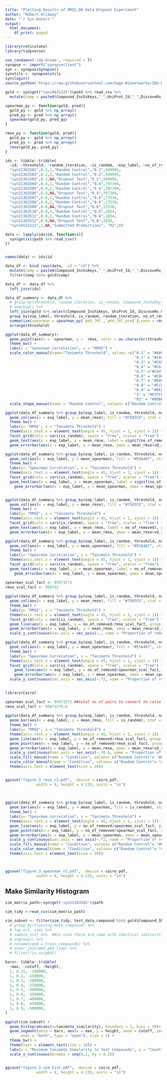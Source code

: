 ```yaml
---
title: "Plotting Results of DMIS_DK Data Dropout Experiment"
author: "Robert Allaway"
date: "`r Sys.Date()`"
output:
  html_document:
    df_print: paged
---
```



```r
library(reticulate)
library(tidyverse)

use_condaenv('idg-dream', required = T)
synapse <- import("synapseclient")
syn <- synapse$Synapse()
synutils <- synapse$utils
syn$login()
source_python('https://raw.githubusercontent.com/Sage-Bionetworks/IDG-DREAM-Drug-Kinase-Challenge/master/round1b/score/bin/evaluation_metrics_python2.py')

gold <- syn$get("syn18421225")$path %>% read_csv %>%
  mutate(comp = paste0(Compound_InchiKeys,"_",UniProt_Id,"_",DiscoveRx_Gene_Symbol)) 

spearman_py <- function(gold, pred){
  gold_py <- gold %>% np_array()
  pred_py <- pred %>% np_array()
  spearman(gold_py, pred_py)
}

rmse_py <- function(gold, pred){
  gold_py <- gold %>% np_array()
  pred_py <- pred %>% np_array()
  rmse(gold_py, pred_py)
}
```

```r
ids <- tibble::tribble(
  ~id, ~threshold, ~random_iteration, ~is_random, ~exp_label, ~no_of_removed,
  "syn21363501",0.2,1,"Random Control","0.2",949995,
  "syn21363502",0.2,2,"Random Control","0.2",949995,
  "syn21363503",0.2,NA,"Dropout Test","0.2",949995,
  "syn21363504",0.4,1,"Random Control","0.4",797394,
  "syn21363505",0.4,2,"Random Control","0.4",797394,
  "syn21363506",0.4,NA,"Dropout Test","0.4",797394,
  "syn21363507",0.6,1,"Random Control","0.6",17538,
  "syn21363508",0.6,2,"Random Control","0.6",17538,
  "syn21363509",0.6,NA,"Dropout Test","0.6",17538,
  "syn21363510",0.8,1,"Random Control","0.8",1034,
  "syn21363511",0.8,2,"Random Control","0.8",1034,
  "syn21363512",0.8,NA,"Dropout Test","0.8",1034,
  "syn18513222",1,NA,"Submitted Predictions", "R2",0)

data <- lapply(ids$id, function(x){
  syn$get(x)$path %>% read_csv()
})


names(data) <- ids$id

data_df <- bind_rows(data, .id = "id") %>%
  mutate(comp = paste0(Compound_InchiKeys,"_",UniProt_Id,"_",DiscoveRx_Gene_Symbol)) %>% 
  filter(comp %in% gold$comp)

data_df <- data_df %>% 
  left_join(ids)

data_df_summary <- data_df %>% 
  # group_by(threshold, random_iteration, is_random, Compound_InchiKeys, UniProt_Id, DiscoveRx_Gene_Symbol) %>% 
  # ungroup() %>% 
  left_join(gold %>% select(Compound_InchiKeys, UniProt_Id, DiscoveRx_Gene_Symbol, `pKd_[M]`)) %>% 
  group_by(exp_label, threshold, is_random, random_iteration, no_of_removed) %>% 
  summarize(spearman = spearman_py(`pKd_[M]`,`pKd_[M]_pred`),rmse = rmse_py(`pKd_[M]`,`pKd_[M]_pred`)) %>% 
  arrange(threshold)

ggplot(data_df_summary)+
  geom_point(aes(x =  spearman, y =  rmse, color = as.character(threshold), shape = is_random)) +
  theme_bw() +
  labs(x = "Spearman Correlation", y = "RMSE") +
  scale_color_manual(name="Tanimoto Threshold", values =c("0.1" = "#A80000",
                                                          "0.2" = "#C60968",
                                                          "0.3" = "#C60968",
                                                          "0.4" = "#C61D72",
                                                          "0.5" ="#C64787", 
                                                          "0.6" = "#C884A6",
                                                          "0.7" = "#E8CEE5", 
                                                          "0.8" = "#CCD5FF",
                                                          "0.9" = "#8EA3FF", 
                                                          "1" = "#637FFF",
                                                          "R2" = "#00BFFF")) +
  scale_shape_manual(name = "Random Control", values= c("Random Control"= 1,"Dropout Test"= 19,"Submitted Predictions"=20))

ggplot(data_df_summary %>% group_by(exp_label, is_random, threshold, no_of_removed) %>% summarize(mean_rmse = mean(rmse), sd_rmse = sd(rmse)))+
  geom_col(aes(x = exp_label, y = mean_rmse), fill = "#75B3CE", stat = 'identity') +
  theme_bw() +
  labs(y= "RMSE", x = "Tanimoto Threshold") +
  theme(axis.text.x = element_text(angle = 45, hjust = 1, vjust = 1)) +
  facet_grid(cols = vars(is_random), space = "free", scales = "free") +
  geom_text(aes(x = exp_label, y = mean_rmse, label = signif(no_of_removed/950732,2)), position = position_stack(vjust = 0.5), angle = 90, color = 'white') +
  geom_errorbar(aes(x = exp_label, y = mean_rmse, ymax = mean_rmse+sd_rmse, ymin = mean_rmse-sd_rmse))

ggplot(data_df_summary %>% group_by(exp_label, is_random, threshold, no_of_removed) %>% summarize(mean_spearman = mean(spearman), sd_spearman = sd(spearman)))+
  geom_col(aes(x = exp_label, y = mean_spearman), fill = "#E5A467", stat = 'identity') +
  theme_bw() +
  labs(y= "Spearman Correlation", x = "Tanimoto Threshold") +
  theme(axis.text.x = element_text(angle = 45, hjust = 1, vjust = 1)) +
  facet_grid(cols = vars(is_random), space = "free", scales = "free") +
  geom_text(aes(x = exp_label, y = mean_spearman, label = signif(no_of_removed/950732,3)), position = position_stack(vjust = 0.5), angle = 90, color = 'white') +
    geom_errorbar(aes(x = exp_label, y = mean_spearman, ymax = mean_spearman+sd_spearman, ymin = mean_spearman-sd_spearman))



```

```r
ggplot(data_df_summary %>% group_by(exp_label, is_random, threshold, no_of_removed) %>% summarize(mean_rmse = mean(rmse), sd_rmse = sd(rmse)) %>% filter(threshold > 0.1))+
  geom_col(aes(x = exp_label, y = mean_rmse), fill = "#75B3CE", stat = 'identity') +
  theme_bw() +
  labs(y= "RMSE", x = "Tanimoto Threshold") +
  theme(axis.text.x = element_text(angle = 45, hjust = 1, vjust = 1)) +
  facet_grid(cols = vars(is_random), space = "free", scales = "free") +
  geom_text(aes(x = exp_label, y = mean_rmse, label = no_of_removed), position = position_stack(vjust = 0.5), angle = 90, color = 'white') +
  geom_errorbar(aes(x = exp_label, y = mean_rmse, ymax = mean_rmse+sd_rmse, ymin = mean_rmse-sd_rmse))

ggplot(data_df_summary %>% group_by(exp_label, is_random, threshold, no_of_removed) %>% summarize(mean_spearman = mean(spearman), sd_spearman = sd(spearman))  %>% filter(threshold > 0.1))+
  geom_col(aes(x = exp_label, y = mean_spearman), fill = "#E5A467", stat = 'identity') +
  theme_bw() +
  labs(y= "Spearman Correlation", x = "Tanimoto Threshold") +
  theme(axis.text.x = element_text(angle = 45, hjust = 1, vjust = 1)) +
  facet_grid(cols = vars(is_random), space = "free", scales = "free") +
  geom_text(aes(x = exp_label, y = mean_spearman, label = no_of_removed), position = position_stack(vjust = 0.5), angle = 90, color = 'white') +
    geom_errorbar(aes(x = exp_label, y = mean_spearman, ymax = mean_spearman+sd_spearman, ymin = mean_spearman-sd_spearman))

spearman_scal_fact <- 950732*2
rmse_scal_fact <- 950732
  
ggplot(data_df_summary %>% group_by(exp_label, is_random, threshold, no_of_removed) %>% summarize(mean_rmse = mean(rmse), sd_rmse = sd(rmse)) %>% filter(threshold > 0.1))+
  geom_col(aes(x = exp_label, y = mean_rmse), fill = "#75B3CE", stat = 'identity') +
  theme_bw() +
  labs(y= "RMSE", x = "Tanimoto Threshold") +
  theme(axis.text.x = element_text(angle = 45, hjust = 1, vjust = 1)) +
  facet_grid(cols = vars(is_random), space = "free", scales = "free") +
  geom_line(aes(x = exp_label, y = no_of_removed/rmse_scal_fact, group = 1)) +
  geom_errorbar(aes(x = exp_label, y = mean_rmse, ymax = mean_rmse+sd_rmse, ymin = mean_rmse-sd_rmse)) +
  scale_y_continuous(sec.axis = sec_axis(~., name = "Proportion of removed pairs")) 

ggplot(data_df_summary %>% group_by(exp_label, is_random, threshold, no_of_removed) %>% summarize(mean_spearman = mean(spearman), sd_spearman = sd(spearman))  %>% filter(threshold > 0.1))+
  geom_col(aes(x = exp_label, y = mean_spearman), fill = "#E5A467", stat = 'identity') +
  theme_bw() +
  labs(y= "Spearman Correlation", x = "Tanimoto Threshold") +
  theme(axis.text.x = element_text(angle = 45, hjust = 1, vjust = 1)) +
  facet_grid(cols = vars(is_random), space = "free", scales = "free") +
    geom_line(aes(x = exp_label, y = no_of_removed/spearman_scal_fact, group = 1)) +
    geom_errorbar(aes(x = exp_label, y = mean_spearman, ymax = mean_spearman+sd_spearman, ymin = mean_spearman-sd_spearman)) + 
  scale_y_continuous(sec.axis = sec_axis(~.*2, name = "Proportion of removed pairs")) 
  

```

```r

library(Cairo)

spearman_scal_fact <- 950732*2 ##total no of pairs to convert to ratio
rmse_scal_fact <- 950732*0.6
  
ggplot(data_df_summary %>% group_by(exp_label, is_random, threshold, no_of_removed) %>% summarize(mean_rmse = mean(rmse), sd_rmse = sd(rmse)) %>% filter(threshold > 0.1))+
  geom_bar(aes(x = exp_label, y = mean_rmse, fill = is_random), stat = 'identity', position = position_dodge(preserve = "single")) +
  theme_bw() +
  labs(y= "RMSE", x = "Tanimoto Threshold") +
  theme(axis.text.x = element_text(angle = 45, hjust = 1, vjust = 1)) +
  geom_line(aes(x = exp_label, y = no_of_removed/rmse_scal_fact, group = 1)) +
  geom_point(aes(x = exp_label, y = no_of_removed/rmse_scal_fact, group = 1)) +
  geom_errorbar(aes(x = exp_label, y = mean_rmse, ymax = mean_rmse+sd_rmse, ymin = mean_rmse-sd_rmse, color = is_random), position = 'dodge') +
  scale_y_continuous(sec.axis = sec_axis(~.*0.6, name = "Proportion of removed pairs")) +
  scale_fill_manual(name = "Condition", values= c("Random Control"= "#BFBFBF","Dropout Test"= "#66666E","Submitted Predictions"="#75B3CE")) +
  scale_color_manual(name = "Condition", values= c("Random Control"= "#BFBFBF","Dropout Test"= "#66666E","Submitted Predictions"="#75B3CE")) +
  theme(axis.text = element_text(size = 10))


ggsave("figure_3_rmse_r2.pdf",  device = cairo_pdf,
              width = 9, height = 4.135, units = "in")
  
  

ggplot(data_df_summary %>% group_by(exp_label, is_random, threshold, no_of_removed) %>% summarize(mean_spearman = mean(spearman), sd_spearman = sd(spearman)) %>% filter(threshold > 0.1))+
  geom_bar(aes(x = exp_label, y = mean_spearman, fill = is_random), stat = 'identity', position = position_dodge(preserve = "single")) +
  theme_bw() +
  labs(y= "Spearman correlation", x = "Tanimoto Threshold") +
  theme(axis.text.x = element_text(angle = 45, hjust = 1, vjust = 1)) +
  geom_line(aes(x = exp_label, y = no_of_removed/spearman_scal_fact, group = 1)) +
  geom_point(aes(x = exp_label, y = no_of_removed/spearman_scal_fact, group = 1)) +
  geom_errorbar(aes(x = exp_label, y = mean_spearman, ymax = mean_spearman+sd_spearman, ymin = mean_spearman-sd_spearman, color = is_random), position = 'dodge') +
  scale_y_continuous(sec.axis = sec_axis(~.*2, name = "Proportion of removed pairs")) +
  scale_fill_manual(name = "Condition", values= c("Random Control"= "#BFBFBF","Dropout Test"= "#66666E","Submitted Predictions"="#E5A467")) +
  scale_color_manual(name = "Condition", values= c("Random Control"= "#BFBFBF","Dropout Test"= "#66666E","Submitted Predictions"="#E5A467")) +
  theme(axis.text = element_text(size = 10))



ggsave("figure_3_spearman_r2.pdf",  device = cairo_pdf,
              width = 9, height = 4.135, units = "in")


```

## Make Similarity Histogram
```r

sim_matrix_path<-syn$get('syn21363592')$path

sim_tidy <-read_csv(sim_matrix_path)

sim_subset <- filter(sim_tidy, test_data_compound %in% gold$Compound_SMILES) 
  # group_by(training_data_compound) %>% 
  # top_n(1, sim) %>%
  # sample_n(1) %>%  ##in case there are some with identical similarities to test set. we just need to pick one 
  # ungroup() %>% 
  # rename(cmpd = train_compounds) %>% 
  # inner_join(qed_pkd_tidy) %>% 
  # filter(!is.na(pKd))

bars<- tibble::tribble(
  ~max, ~cutoff, ~height,
  1, 0.15, -100000,
  1, 0.2, -150000,
  1, 0.3, -200000,
  1, 0.4, -250000,
  1, 0.5, -300000,
  1, 0.6, -350000,
  1, 0.7, -400000,
  1, 0.8, -450000,
  1, 0.9, -500000,
)

ggplot(sim_subset) + 
  geom_histogram(aes(x=tanimoto_similarity), boundary = 1, bins = 30)+
  geom_segment(data = bars, aes(x = max, y = height, xend = cutoff, yend = height), arrow = arrow(angle = 90, length = unit(0.025, "inches"),
       ends = "both", type = "open"), size = 1) +
  theme_bw() +
  theme(text = element_text(size = 10)) + 
  labs(x = "Minimum Tanimoto Similarity to Test Compounds", y = "Count")  +
  scale_x_continuous(breaks = seq(0,1, by = 0.2))


ggsave("figure_3_sim_hist.pdf",  device = cairo_pdf,
              width = 6, height = 4.135, units = "in")


```

